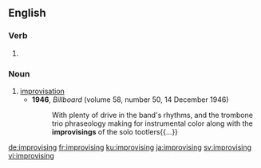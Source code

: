 ==English==

===Verb===
{{head|en|present participle}}

# {{present participle of|improvise|lang=en}}

===Noun===
{{en-noun}}

# [[improvisation]]
#* '''1946''', ''Billboard'' (volume 58, number 50, 14 December 1946)
#*: With plenty of drive in the band's rhythms, and the trombone trio phraseology making for instrumental color along with the '''improvisings''' of the solo tootlers{{...}}

[[de:improvising]]
[[fr:improvising]]
[[ku:improvising]]
[[ja:improvising]]
[[sv:improvising]]
[[vi:improvising]]